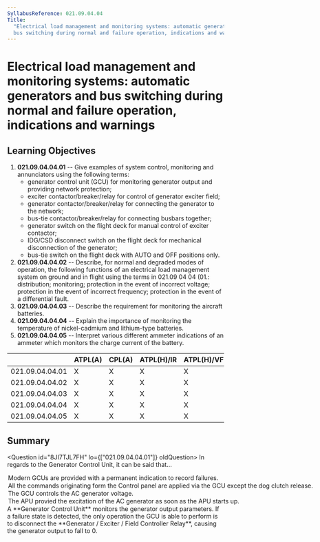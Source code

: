 ```yaml
---
SyllabusReference: 021.09.04.04
Title:
  "Electrical load management and monitoring systems: automatic generators and
  bus switching during normal and failure operation, indications and warnings"
---
```


# Electrical load management and monitoring systems: automatic generators and bus switching during normal and failure operation, indications and warnings

## Learning Objectives

1.  **021.09.04.04.01** -- Give examples of system control, monitoring and
    annunciators using the following terms:
    - generator control unit (GCU) for monitoring generator output and providing
      network protection;
    - exciter contactor/breaker/relay for control of generator exciter field;
    - generator contactor/breaker/relay for connecting the generator to the
      network;
    - bus-tie contactor/breaker/relay for connecting busbars together;
    - generator switch on the flight deck for manual control of exciter
      contactor;
    - IDG/CSD disconnect switch on the flight deck for mechanical disconnection
      of the generator;
    - bus-tie switch on the flight deck with AUTO and OFF positions only.
2.  **021.09.04.04.02** -- Describe, for normal and degraded modes of operation,
    the following functions of an electrical load management system on ground and
    in flight using the terms in 021.09 04 04 (01.: distribution; monitoring;
    protection in the event of incorrect voltage; protection in the event of
    incorrect frequency; protection in the event of a differential fault.
3.  **021.09.04.04.03** -- Describe the requirement for monitoring the aircraft
    batteries.
4.  **021.09.04.04.04** -- Explain the importance of monitoring the temperature
    of nickel-cadmium and lithium-type batteries.
5.  **021.09.04.04.05** -- Interpret various different ammeter indications of an
    ammeter which monitors the charge current of the battery.

|                 | ATPL(A) | CPL(A) | ATPL(H)/IR | ATPL(H)/VFR | CPL(H) | IR  | CBIR(A) |
| --------------- | ------- | ------ | ---------- | ----------- | ------ | --- | ------- |
| 021.09.04.04.01 | X       | X      | X          | X           | X      |     |         |
| 021.09.04.04.02 | X       | X      | X          | X           | X      |     |         |
| 021.09.04.04.03 | X       | X      | X          | X           | X      |     |         |
| 021.09.04.04.04 | X       | X      | X          | X           | X      |     |         |
| 021.09.04.04.05 | X       | X      | X          | X           | X      |     |         |

## Summary

<Question id="8JI7TJL7FH" lo={["021.09.04.04.01"]} oldQuestion>
  <Text variant="multipleCorrect" select={4}>
    In regards to the Generator Control Unit, it can be said that...
  </Text>
<Option correct>
  Modern GCUs are provided with a permanent indication to record failures.
</Option>
<Option
  correct
  why="Dog Clutch release === disconnecting the CSD. This operation can only be performed manually by the pilot."
>
  All the commands originating form the Control panel are applied via the GCU
  except the dog clutch release.
</Option>
<Option>The GCU controls the AC generator voltage.</Option>
<Option>
  The APU provied the excitation of the AC generator as soon as the APU starts
  up.
</Option>

  <Explanation>
    A **Generator Control Unit** monitors the generator output parameters. If a
    failure state is detected, the only operation the GCU is able to perform is
    to disconnect the **Generator / Exciter / Field Controller Relay**, causing
    the generator output to fall to 0.
  </Explanation>
</Question>

